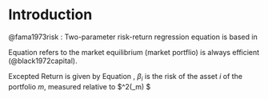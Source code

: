 # Introduction

@fama1973risk : Two-parameter risk-return regression equation is based in 

```{=tex}
\begin{align}
    x_{im}  \equiv \frac{\text{total market value of all units of assets} \ i}{\text{total market value of all assets}} \\
    \text{where asset} (i) \text{in the portfolio} (m)
\end{align}
\label{Equation:BlackScholes1972}
```
Equation \ref{Equation:BlackScholes1972} refers to the market equilibrium (market portflio) is always efficient (@black1972capital).

Excepted Return is given by Equation \ref{Equation:ExpectedReturnFama1953}, $\beta_i$ is the risk of the asset $i$ of the portfolio $m$, measured relative to $\sigma^2(\tilde{R}_m) $

```{=tex}
\begin{align}
    E(\tilde{R_i}) = \left[E(\tilde{R_m}) -S_m \sigma(\tilde{R_m} ) \right] + S_m \sigma (\tilde{R_m}) \beta_i,\\
    \text{where}\\
    \beta_i \equiv \frac{cov(\tilde{R_i}, \tilde{R_m})}{\sigma^2(\tilde{R_m})} = \frac{\sigma_{j=1}^{N} x_{jm}\sigma_{ij}}{\sigma^2 (\tilde{R_m})} =\frac{cov(\tilde{R_i},\tilde{R_m})\sigma(\tilde{R_m})}{\sigma (\tilde{R_m})}
\end{align}
\label{Equation:ExpectedReturnFama1953}
```
